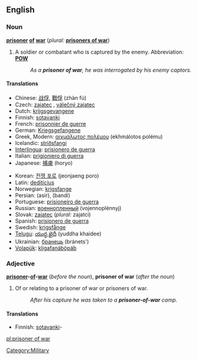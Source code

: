 ==English==

===Noun===
{{wikipedia}}
'''[[prisoner]] [[of]] [[war]]''' (''plural:'' '''[[prisoners of war]]''')

# A soldier or combatant who is captured by the enemy.  Abbreviation: '''[[POW]]'''
#: ''As a '''prisoner of war''', he was interrogated by his enemy captors.''

====Translations====
{{trans-top|soldier or combatant captured by the enemy}}
*Chinese: [[战俘]], [[戰俘]] (zhàn fú)
*Czech: [[zajatec]] {{m}}, [[válečný zajatec]] {{m}}
*Dutch: [[krijgsgevangene]]
*Finnish: [[sotavanki]]
*French: [[prisonnier de guerre]] {{m}}
*German: [[Kriegsgefangene]] {{m}}
*Greek, Modern: [[αιχμάλωτος πολέμου]] (ekhmálotos polému)
*Icelandic: [[stríðsfangi]] {{m}}
*[[Interlingua]]: [[prisionero de guerra]]
*Italian: [[prigioniero di guerra]] {{m}}
*Japanese: [[捕虜]] (horyo)
{{trans-mid}}
*Korean: [[전쟁 포로]] (jeonjaeng poro)
*Latin: [[dediticius]] {{m}}
*Norwegian: [[krigsfange]] {{m}}
*Persian: {{fa-Arab|[[اسیر]]}} (asir), {{fa-Arab|[[بندی]]}} (bandi)
*Portuguese: [[prisioneiro de guerra]] {{m}}
*Russian: [[военнопленный]] (vojennoplénnyj) {{m}}
*Slovak: [[zajatec]] {{m}} (''plural:'' zajatci)
*Spanish: [[prisionero de guerra]] {{m}}
*Swedish: [[krigsfånge]]
*[[Telugu]]: [[యుద్ధ ఖైదీ]] (yuddha khaidee)
*Ukrainian: [[бранець]] (bránets') {{m}}
*[[Volapük]]: [[kligafanäböpäb]]
{{trans-bottom}}

===Adjective===
'''[[prisoner]]-[[of]]-[[war]]''' (''before the noun''), '''prisoner of war''' (''after the noun'')

# Of or relating to a prisoner of war or prisoners of war.
#: ''After his capture he was taken to a '''prisoner-of-war''' camp.''

====Translations====
{{top}}
*Finnish: [[sotavanki]]-
{{bottom}}

[[Category:Military]]

[[pl:prisoner of war]]